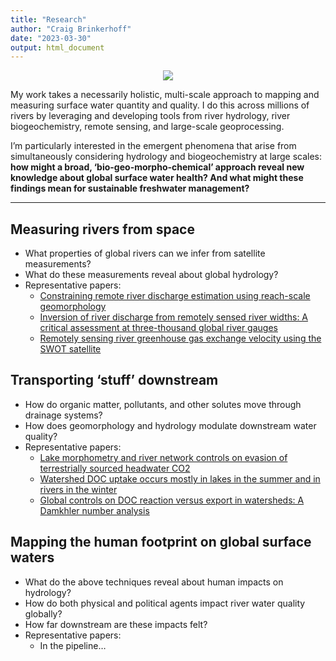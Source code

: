 ```yaml
---
title: "Research"
author: "Craig Brinkerhoff"
date: "2023-03-30"
output: html_document
---
```

<center>
![](stream_to_ocean_observation_system.png)
</center>
My work takes a necessarily holistic, multi-scale approach to mapping and measuring surface water quantity and quality. I do this across millions of rivers by leveraging and developing tools from river hydrology, river biogeochemistry, remote sensing, and large-scale geoprocessing.

I'm particularly interested in the emergent phenomena that arise from simultaneously considering hydrology and biogeochemistry at large scales: **how might a broad, 'bio-geo-morpho-chemical' approach reveal new knowledge about global surface water health? And what might these findings mean for sustainable freshwater management?**

-------------------------------

## Measuring rivers from space
- What properties of global rivers can we infer from satellite measurements?
- What do these measurements reveal about global hydrology?
- Representative papers:
  - [Constraining remote river discharge estimation using reach-scale geomorphology](https://doi.org/10.1029/2020WR027949)
  - [Inversion of river discharge from remotely sensed river widths: A critical assessment at three-thousand global river gauges](https://doi.org/10.1016/j.rse.2023.113489)
  - [Remotely sensing river greenhouse gas exchange velocity using the SWOT satellite](https://doi.org/10.1029/2022GB007419)

## Transporting 'stuff' downstream
- How do organic matter, pollutants, and other solutes move through drainage systems?
- How does geomorphology and hydrology modulate downstream water quality?
- Representative papers:
  - [Lake morphometry and river network controls on evasion of terrestrially sourced headwater CO2](https://doi.org/10.1029/2020GL090068)
  - [Watershed DOC uptake occurs mostly in lakes in the summer and in rivers in the winter](https://doi.org/10.1002/lno.12306)
  - [Global controls on DOC reaction versus export in watersheds: A Damkhler number analysis](https://doi.org/10.1029/2021GB007278)

## Mapping the human footprint on global surface waters
- What do the above techniques reveal about human impacts on hydrology?
- How do both physical and political agents impact river water quality globally?
- How far downstream are these impacts felt?
- Representative papers:
  - In the pipeline...